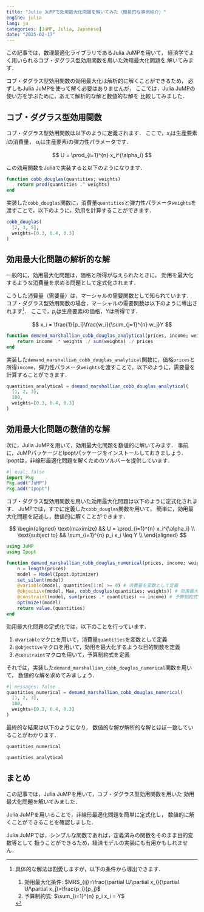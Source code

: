 ```yaml
---
title: "Julia JuMPで効用最大化問題を解いてみた（簡易的な事例紹介）"
engine: julia
lang: ja
categories: [JuMP, Julia, Japanese]
date: "2025-02-17"
---
```


この記事では，数理最適化ライブラリであるJulia JuMPを用いて， 経済学でよく用いられるコブ・ダグラス型効用関数を用いた効用最大化問題を 解いてみます．

コブ・ダグラス型効用関数の効用最大化は解析的に解くことができるため， 必ずしもJulia JuMPを使って解く必要はありませんが， ここでは，Julia JuMPの使い方を学ぶために，あえて解析的な解と数値的な解を 比較してみました．

## コブ・ダグラス型効用関数

コブ・ダグラス型効用関数は以下のように定義されます． ここで，$x_i$は生産要素$i$の消費量， $\alpha_i$は生産要素$i$の弾力性パラメータです．

$$
U = \prod_{i=1}^{n} x_i^{\alpha_i}
$$

この効用関数をJuliaで実装すると以下のようになります．

```julia
function cobb_douglas(quantities; weights)
    return prod(quantities .^ weights)
end
```

実装した`cobb_douglas`関数に，消費量`quantities`と弾力性パラメータ`weights`を 渡すことで，以下のように，効用を計算することができます．

```julia
cobb_douglas(
  [2, 3, 5], 
  weights=[0.3, 0.4, 0.3]
)
```

## 効用最大化問題の解析的な解

一般的に，効用最大化問題は，価格と所得が与えられたときに， 効用を最大化するような消費量を求める問題として定式化されます．

こうした消費量（需要量）は，マーシャルの需要関数として知られています． コブ・ダグラス型効用関数の場合，マーシャルの需要関数は以下のように導出されます[^1]． ここで，$p_i$は生産要素$i$の価格，$Y$は所得です．

[^1]: 具体的な解法は割愛しますが，以下の条件から導出できます．

    1.  効用最大化条件: $MRS_{ij}=\frac{\partial U/\partial x_i}{\partial U/\partial x_j}=\frac{p_i}{p_j}$
    2.  予算制約式: $\sum_{i=1}^{n} p_i x_i = Y$

$$
x_i = \frac{1}{p_i}\frac{w_i}{\sum_{j=1}^{n} w_j}Y
$$

```julia
function demand_marshallian_cobb_douglas_analytical(prices, income; weights)
    return income .* weights ./ sum(weights) ./ prices
end
```

実装した`demand_marshallian_cobb_douglas_analytical`関数に，価格`prices`と 所得`income`，弾力性パラメータ`weights`を渡すことで，以下のように，需要量を 計算することができます．

```julia
quantities_analytical = demand_marshallian_cobb_douglas_analytical(
  [1, 2, 3], 
  100, 
  weights=[0.3, 0.4, 0.3]
)
```

## 効用最大化問題の数値的な解

次に，Julia JuMPを用いて，効用最大化問題を数値的に解いてみます． 事前に，JuMPパッケージとIpoptパッケージをインストールしておきましょう． Ipoptは，非線形最適化問題を解くためのソルバーを提供しています．

```julia
#| eval: false
import Pkg
Pkg.add("JuMP")
Pkg.add("Ipopt")
```

コブ・ダグラス型効用関数を用いた効用最大化問題は以下のように定式化されます． JuMPでは，すでに定義した`cobb_douglas`関数を用いて， 簡単に，効用最大化問題を記述し，数値的に解くことができます．

$$
\begin{aligned}
  \text{maximize} && U = \prod_{i=1}^{n} x_i^{\alpha_i} \\
  \text{subject to} && \sum_{i=1}^{n} p_i x_i \leq Y \\
\end{aligned}
$$

```julia
using JuMP
using Ipopt

function demand_marshallian_cobb_douglas_numerical(prices, income; weights)
    n = length(prices)
    model = Model(Ipopt.Optimizer) 
    set_silent(model)
    @variable(model, quantities[1:n] >= 0) # 消費量を変数として定義
    @objective(model, Max, cobb_douglas(quantities; weights)) # 効用最大化
    @constraint(model, sum(prices .* quantities) <= income) # 予算制約式
    optimize!(model)
    return value.(quantities)
end
```

効用最大化問題の定式化では，以下のことを行っています．

1.  `@variable`マクロを用いて，消費量`quantities`を変数として定義
2.  `@objective`マクロを用いて，効用を最大化するような目的関数を定義
3.  `@constraint`マクロを用いて，予算制約式を定義

それでは，実装した`demand_marshallian_cobb_douglas_numerical`関数を用いて， 数値的な解を求めてみましょう．

```julia
#| messages: false
quantities_numerical = demand_marshallian_cobb_douglas_numerical(
  [1, 2, 3], 
  100, 
  weights=[0.3, 0.4, 0.3]
)
```

最終的な結果は以下のようになり， 数値的な解が解析的な解とほぼ一致していることがわかります．

```julia
quantities_numerical
```

```julia
quantities_analytical
```

## まとめ

この記事では，Julia JuMPを用いて，コブ・ダグラス型効用関数を用いた 効用最大化問題を解いてみました．

Julia JuMPを用いることで，非線形最適化問題を簡単に定式化し， 数値的に解くことができることを確認しました．

Julia JuMPでは，シンプルな関数であれば，定義済みの関数をそのまま目的変数等として 扱うことができるため，経済モデルの実装にも有用かもしれません．
